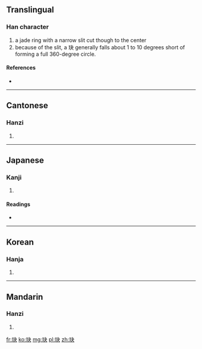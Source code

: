 ==Translingual==

===Han character===
{{Han char|rn=96|rad=玉|as=04|sn=8|four=1513<sub>0</sub>|canj=一土木大 (MGDK)}}

# a jade ring with a narrow slit cut though to the center
# because of the slit, a 玦 generally falls about 1 to 10 degrees short of forming a full 360-degree circle.

====References====
* {{Han ref|kx=0728.120|dkj=20869|dj=1140.110|hdz=21105.050|uh=73A6|ud=29606|bh=CD69|bd=52585}}

----

==Cantonese==

===Hanzi===
{{yue-hanzi|jyut=|y=kyut3}}

# {{defn|lang=yue|sort=玉04}}

----

==Japanese==

===Kanji===
{{ja-kanji|grade=|rs=玉04}}

# {{defn|lang=ja|sort=玉04}}

====Readings====
* {{ja-readings|on=[[けつ]] (ketsu), [[けち]] (kechi)|kun=}}

----

==Korean==

===Hanja===
{{ko-hanja|hangeul=결|eumhun=|rv=gyeol|mr=kyŏl|y=kyel}}

# {{defn|lang=ko|sort=玉04}}

----

==Mandarin==

===Hanzi===
{{cmn-hanzi|pin=[[jué]] ([[jue2]])|wg=chüeh<sup>2</sup>}}

# {{defn|lang=cmn|sort=玉04}}

[[fr:玦]]
[[ko:玦]]
[[mg:玦]]
[[pl:玦]]
[[zh:玦]]